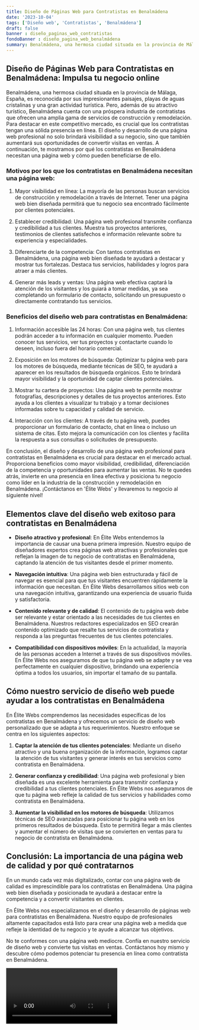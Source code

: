 ```yaml
---
title: Diseño de Páginas Web para Contratistas en Benalmádena
date: '2023-10-04'
tags: ['Diseño web', 'Contratistas', 'Benalmádena']
draft: false
banner : diseño_paginas_web_contratistas
fondoBanner : diseño_pagina_web_benalmádena
summary: Benalmádena, una hermosa ciudad situada en la provincia de Málaga, España, es reconocida por sus impresionantes paisajes, playas de aguas cristalinas y una gran actividad turística. Pero, además de su atractivo turístico, Benalmádena cuenta con una próspera industria de contratistas que ofrecen una amplia gama de servicios de construcción y remodelación. Para destacar en este competitivo mercado, es crucial que los contratistas tengan una sólida presencia en línea. El diseño y desarrollo de una página web profesional no solo brindará visibilidad a su negocio, sino que también aumentará sus oportunidades de convertir visitas en ventas. A continuación, te mostramos por qué los contratistas en Benalmádena necesitan una página web y cómo pueden beneficiarse de ello.
---
```


## Diseño de Páginas Web para Contratistas en Benalmádena: Impulsa tu negocio online

Benalmádena, una hermosa ciudad situada en la provincia de Málaga, España, es reconocida por sus impresionantes paisajes, playas de aguas cristalinas y una gran actividad turística. Pero, además de su atractivo turístico, Benalmádena cuenta con una próspera industria de contratistas que ofrecen una amplia gama de servicios de construcción y remodelación. Para destacar en este competitivo mercado, es crucial que los contratistas tengan una sólida presencia en línea. El diseño y desarrollo de una página web profesional no solo brindará visibilidad a su negocio, sino que también aumentará sus oportunidades de convertir visitas en ventas. A continuación, te mostramos por qué los contratistas en Benalmádena necesitan una página web y cómo pueden beneficiarse de ello.

### Motivos por los que los contratistas en Benalmádena necesitan una página web:

1. Mayor visibilidad en línea: La mayoría de las personas buscan servicios de construcción y remodelación a través de Internet. Tener una página web bien diseñada permitirá que tu negocio sea encontrado fácilmente por clientes potenciales.

2. Establecer credibilidad: Una página web profesional transmite confianza y credibilidad a tus clientes. Muestra tus proyectos anteriores, testimonios de clientes satisfechos e información relevante sobre tu experiencia y especialidades.

3. Diferenciarte de la competencia: Con tantos contratistas en Benalmádena, una página web bien diseñada te ayudará a destacar y mostrar tus fortalezas. Destaca tus servicios, habilidades y logros para atraer a más clientes.

4. Generar más leads y ventas: Una página web efectiva captará la atención de los visitantes y los guiará a tomar medidas, ya sea completando un formulario de contacto, solicitando un presupuesto o directamente contratando tus servicios.

### Beneficios del diseño web para contratistas en Benalmádena:

1. Información accesible las 24 horas: Con una página web, tus clientes podrán acceder a tu información en cualquier momento. Pueden conocer tus servicios, ver tus proyectos y contactarte cuando lo deseen, incluso fuera del horario comercial.

2. Exposición en los motores de búsqueda: Optimizar tu página web para los motores de búsqueda, mediante técnicas de SEO, te ayudará a aparecer en los resultados de búsqueda orgánicos. Esto te brindará mayor visibilidad y la oportunidad de captar clientes potenciales.

3. Mostrar tu cartera de proyectos: Una página web te permite mostrar fotografías, descripciones y detalles de tus proyectos anteriores. Esto ayuda a los clientes a visualizar tu trabajo y a tomar decisiones informadas sobre tu capacidad y calidad de servicio.

4. Interacción con los clientes: A través de tu página web, puedes proporcionar un formulario de contacto, chat en línea o incluso un sistema de citas. Esto mejora la comunicación con los clientes y facilita la respuesta a sus consultas o solicitudes de presupuesto.

En conclusión, el diseño y desarrollo de una página web profesional para contratistas en Benalmádena es crucial para destacar en el mercado actual. Proporciona beneficios como mayor visibilidad, credibilidad, diferenciación de la competencia y oportunidades para aumentar las ventas. No te quedes atrás, invierte en una presencia en línea efectiva y posiciona tu negocio como líder en la industria de la construcción y remodelación en Benalmádena. ¡Contáctanos en 'Élite Webs' y llevaremos tu negocio al siguiente nivel!

<GifSeo />

<Cta />

## Elementos clave del diseño web exitoso para contratistas en Benalmádena

- **Diseño atractivo y profesional**: En Élite Webs entendemos la importancia de causar una buena primera impresión. Nuestro equipo de diseñadores expertos crea páginas web atractivas y profesionales que reflejan la imagen de tu negocio de contratistas en Benalmádena, captando la atención de tus visitantes desde el primer momento.

- **Navegación intuitiva**: Una página web bien estructurada y fácil de navegar es esencial para que tus visitantes encuentren rápidamente la información que necesitan. En Élite Webs desarrollamos sitios web con una navegación intuitiva, garantizando una experiencia de usuario fluida y satisfactoria.

- **Contenido relevante y de calidad**: El contenido de tu página web debe ser relevante y estar orientado a las necesidades de tus clientes en Benalmádena. Nuestros redactores especializados en SEO crearán contenido optimizado que resalte tus servicios de contratista y responda a las preguntas frecuentes de tus clientes potenciales.

- **Compatibilidad con dispositivos móviles**: En la actualidad, la mayoría de las personas acceden a Internet a través de sus dispositivos móviles. En Élite Webs nos aseguramos de que tu página web se adapte y se vea perfectamente en cualquier dispositivo, brindando una experiencia óptima a todos los usuarios, sin importar el tamaño de su pantalla.

## Cómo nuestro servicio de diseño web puede ayudar a los contratistas en Benalmádena

En Élite Webs comprendemos las necesidades específicas de los contratistas en Benalmádena y ofrecemos un servicio de diseño web personalizado que se adapta a tus requerimientos. Nuestro enfoque se centra en los siguientes aspectos:

1. **Captar la atención de tus clientes potenciales**: Mediante un diseño atractivo y una buena organización de la información, logramos captar la atención de tus visitantes y generar interés en tus servicios como contratista en Benalmádena.

2. **Generar confianza y credibilidad**: Una página web profesional y bien diseñada es una excelente herramienta para transmitir confianza y credibilidad a tus clientes potenciales. En Élite Webs nos aseguramos de que tu página web refleje la calidad de tus servicios y habilidades como contratista en Benalmádena.

3. **Aumentar la visibilidad en los motores de búsqueda**: Utilizamos técnicas de SEO avanzadas para posicionar tu página web en los primeros resultados de búsqueda. Esto te permitirá llegar a más clientes y aumentar el número de visitas que se convierten en ventas para tu negocio de contratista en Benalmádena.

## Conclusión: La importancia de una página web de calidad y por qué contratarnos

En un mundo cada vez más digitalizado, contar con una página web de calidad es imprescindible para los contratistas en Benalmádena. Una página web bien diseñada y posicionada te ayudará a destacar entre la competencia y a convertir visitantes en clientes.

En Élite Webs nos especializamos en el diseño y desarrollo de páginas web para contratistas en Benalmádena. Nuestro equipo de profesionales altamente capacitados está listo para crear una página web a medida que refleje la identidad de tu negocio y te ayude a alcanzar tus objetivos.

No te conformes con una página web mediocre. Confía en nuestro servicio de diseño web y convierte tus visitas en ventas. Contáctanos hoy mismo y descubre cómo podemos potenciar tu presencia en línea como contratista en Benalmádena.

<Video />

<CtaBot job='Contratistas' city='Benalmádena'/>

<Gmaps query='Benalmádena+españa+maps' />
